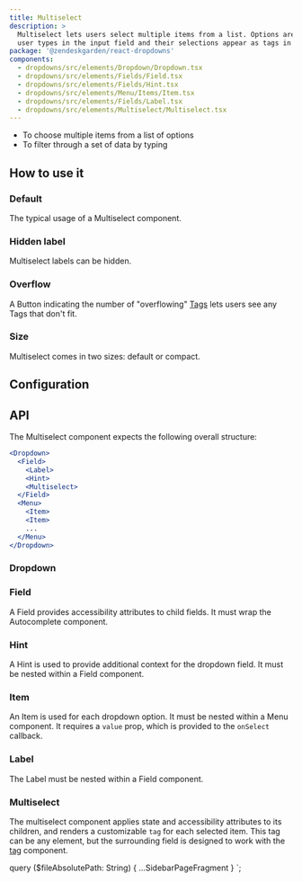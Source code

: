 ```yaml
---
title: Multiselect
description: >
  Multiselect lets users select multiple items from a list. Options are dynamically filtered as a
  user types in the input field and their selections appear as tags in the input field.
package: '@zendeskgarden/react-dropdowns'
components:
  - dropdowns/src/elements/Dropdown/Dropdown.tsx
  - dropdowns/src/elements/Fields/Field.tsx
  - dropdowns/src/elements/Fields/Hint.tsx
  - dropdowns/src/elements/Menu/Items/Item.tsx
  - dropdowns/src/elements/Fields/Label.tsx
  - dropdowns/src/elements/Multiselect/Multiselect.tsx
---
```


<Usage>
  <Use>
    <ul>
      <li>To choose multiple items from a list of options</li>
      <li>To filter through a set of data by typing</li>
    </ul>
  </Use>
</Usage>

## How to use it

### Default

The typical usage of a Multiselect component.


<CodeExample code={MultiselectDefaultCode}>
  <MultiselectDefault />
</CodeExample>

### Hidden label

Multiselect labels can be hidden.


<CodeExample code={HiddenCode}>
  <Hidden />
</CodeExample>

### Overflow

A Button indicating the number of "overflowing" [Tags](/components/tags) lets users see any Tags that don't fit.


<CodeExample code={MultiselectOverflowCode}>
  <MultiselectOverflow />
</CodeExample>

### Size

Multiselect comes in two sizes: default or compact.


<CodeExample code={MultiselectSizeCode}>
  <MultiselectSize />
</CodeExample>

## Configuration

<Configuration reactPackage={props.data.mdx.package} components={props.data.mdx.components} />

## API

The Multiselect component expects the following overall structure:

```jsx isLight
<Dropdown>
  <Field>
    <Label>
    <Hint>
    <Multiselect>
  </Field>
  <Menu>
    <Item>
    <Item>
    ...
  </Menu>
</Dropdown>
```

### Dropdown

<Component components={props.data.mdx.components} componentName="dropdown" />


<Dropdowns />

<PropSheet components={props.data.mdx.components} componentName="dropdown" />

### Field

<Component components={props.data.mdx.components} componentName="field" />

A Field provides accessibility attributes to child fields. It must wrap the Autocomplete component.

<PropSheet components={props.data.mdx.components} componentName="field" />

### Hint

<Component components={props.data.mdx.components} componentName="hint" />

A Hint is used to provide additional context for the dropdown field. It must be nested within a Field component.

<PropSheet components={props.data.mdx.components} componentName="hint" />

### Item

<Component components={props.data.mdx.components} componentName="item" />

An Item is used for each dropdown option. It must be nested within a Menu component. It requires a `value` prop,
which is provided to the `onSelect` callback.

<PropSheet components={props.data.mdx.components} componentName="item" />

### Label

<Component components={props.data.mdx.components} componentName="label" />

The Label must be nested within a Field component.

<PropSheet components={props.data.mdx.components} componentName="label" />

### Multiselect

<Component components={props.data.mdx.components} componentName="multiselect" />

The multiselect component applies state and accessibility attributes to its children, and renders a
customizable `tag` for each selected item. This tag can be any element, but the surrounding field is
designed to work with the [tag](/components/tags) component.

<PropSheet components={props.data.mdx.components} componentName="multiselect" />


  query ($fileAbsolutePath: String) {
    ...SidebarPageFragment
  }
`;
